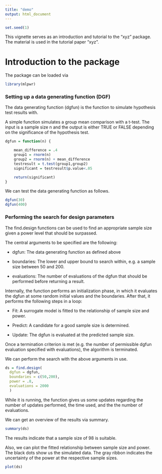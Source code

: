 ```yaml
---
title: "demo"
output: html_document
---
```


```r
set.seed(1)
```


This vignette serves as an introduction and tutorial to the "xyz" package. The material is used in the tutorial paper "xyz".

# Introduction to the package

The package can be loaded via
```r
library(mlpwr)
```


### Setting up a data generating function (DGF)

The data generating function (dgfun) is the function to simulate hypothesis test results with.

A simple function simulates a group mean comparison with a t-test. The input is a sample size n and the output is either TRUE or FALSE depending on the significance of the hypothesis test.

```r
dgfun = function(n) {

    mean_difference = .4 
    group1 = rnorm(n)
    group2 = rnorm(n) + mean_difference
    testresult = t.test(group1,group2)
    significant = testresult$p.value<.05

    return(significant)
}

```

We can test the data generating function as follows.

```r
dgfun(30)
dgfun(400)
```

### Performing the search for design parameters

The find.design functions can be used to find an appropriate sample size given a power level that should be surpassed.

The central arguments to be specified are the following:

-   dgfun: The data generating function as defined above

-   boundaries: The lower and upper bound to search within, e.g. a sample size between 50 and 200.

-   evaluations: The number of evaluations of the dgfun that should be performed before returning a result.

Internally, the function performs an initialization phase, in which it evaluates the dgfun at some random initial values and the boundaries. After that, it performs the following steps in a loop:

-   Fit: A surrogate model is fitted to the relationship of sample size and power.

-   Predict: A candidate for a good sample size is determined.

-   Update: The dgfun is evaluated at the predicted sample size.

Once a termination criterion is met (e.g. the number of permissible dgfun evaluation specified with evaluations), the algorithm is terminated.

We can perform the search with the above arguments in use.

```r
ds = find.design(
  dgfun = dgfun,
  boundaries = c(50,200),
  power = .8,
  evaluations = 2000
  )
```

While it is running, the function gives us some updates regarding the number of updates performed, the time used, and the the number of evaluations.

We can get an overview of the results via summary.

```r
summary(ds)
```

The results indicate that a sample size of 98 is suitable. 

Also, we can plot the fitted relationship between sample size and power. The black dots show us the simulated data. The gray ribbon indicates the uncertainty of the power at the respective sample sizes.  
```r
plot(ds)
```
